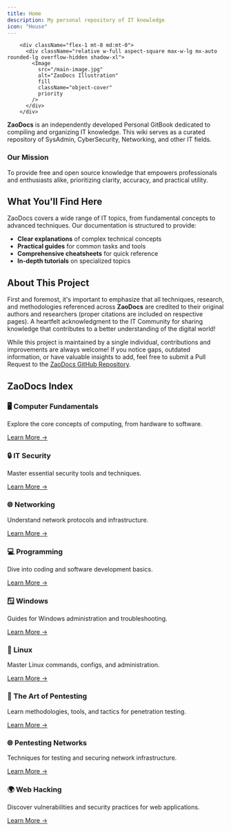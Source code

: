 ```yaml
---
title: Home
description: My personal repository of IT knowledge
icon: "House"
---
```


        <div className="flex-1 mt-8 md:mt-0">
          <div className="relative w-full aspect-square max-w-lg mx-auto rounded-lg overflow-hidden shadow-xl">
            <Image 
              src="/main-image.jpg" 
              alt="ZaoDocs Illustration" 
              fill
              className="object-cover"
              priority
            />
          </div>
        </div>

**ZaoDocs** is an independently developed Personal GitBook dedicated to compiling and organizing IT knowledge. This wiki serves as a curated repository of SysAdmin, CyberSecurity, Networking, and other IT fields.

<Card className="border-2 border-blue-100 dark:border-blue-900 rounded-lg p-4 shadow-md my-6">
  <h3 className="text-xl font-bold mb-3 text-blue-600 dark:text-blue-400">Our Mission</h3>
  <p>To provide free and open source knowledge that empowers professionals and enthusiasts alike, prioritizing clarity, accuracy, and practical utility.</p>
</Card>

## What You'll Find Here

ZaoDocs covers a wide range of IT topics, from fundamental concepts to advanced techniques. Our documentation is structured to provide:

- **Clear explanations** of complex technical concepts
- **Practical guides** for common tasks and tools
- **Comprehensive cheatsheets** for quick reference
- **In-depth tutorials** on specialized topics

## About This Project

First and foremost, it's important to emphasize that all techniques, research, and methodologies referenced across **ZaoDocs** are credited to their original authors and researchers (proper citations are included on respective pages). A heartfelt acknowledgment to the IT Community for sharing knowledge that contributes to a better understanding of the digital world!

While this project is maintained by a single individual, contributions and improvements are always welcome! If you notice gaps, outdated information, or have valuable insights to add, feel free to submit a Pull Request to the [ZaoDocs GitHub Repository](https://github.com/Hackeroot-932/ZaoDocs).

## ZaoDocs Index

<div className="grid grid-cols-1 md:grid-cols-3 gap-6 my-6">
  <Card className="border-2 border-green-100 dark:border-green-900 p-5 hover:shadow-lg transition-shadow">
    <h3 className="text-xl font-bold mb-3 text-green-600 dark:text-green-400">
      🖥️ Computer Fundamentals
    </h3>
    <p className="mb-4">Explore the core concepts of computing, from hardware to software.</p>
    <a href="/docs/how-computers-work" className="text-blue-500 hover:underline">Learn More →</a>
  </Card>

  <Card className="border-2 border-purple-100 dark:border-purple-900 p-5 hover:shadow-lg transition-shadow">
    <h3 className="text-xl font-bold mb-3 text-purple-600 dark:text-purple-400">
      🔒 IT Security
    </h3>
    <p className="mb-4">Master essential security tools and techniques.</p>
    <a href="/docs/security" className="text-blue-500 hover:underline">Learn More →</a>
  </Card>

  <Card className="border-2 border-orange-100 dark:border-orange-900 p-5 hover:shadow-lg transition-shadow">
    <h3 className="text-xl font-bold mb-3 text-orange-600 dark:text-orange-400">
      🌐 Networking
    </h3>
    <p className="mb-4">Understand network protocols and infrastructure.</p>
    <a href="/docs/networking" className="text-blue-500 hover:underline">Learn More →</a>
  </Card>

  <Card className="border-2 border-blue-100 dark:border-blue-900 p-5 hover:shadow-lg transition-shadow">
    <h3 className="text-xl font-bold mb-3 text-blue-600 dark:text-blue-400">
      💻 Programming
    </h3>
    <p className="mb-4">Dive into coding and software development basics.</p>
    <a href="/docs/programming" className="text-blue-500 hover:underline">Learn More →</a>
  </Card>

  <Card className="border-2 border-gray-100 dark:border-gray-900 p-5 hover:shadow-lg transition-shadow">
    <h3 className="text-xl font-bold mb-3 text-gray-600 dark:text-gray-400">
      🪟 Windows
    </h3>
    <p className="mb-4">Guides for Windows administration and troubleshooting.</p>
    <a href="/docs/windows" className="text-blue-500 hover:underline">Learn More →</a>
  </Card>

  <Card className="border-2 border-yellow-100 dark:border-yellow-900 p-5 hover:shadow-lg transition-shadow">
    <h3 className="text-xl font-bold mb-3 text-yellow-600 dark:text-yellow-400">
      🐧 Linux
    </h3>
    <p className="mb-4">Master Linux commands, configs, and administration.</p>
    <a href="/docs/linux" className="text-blue-500 hover:underline">Learn More →</a>
  </Card>

  <Card className="border-2 border-pink-100 dark:border-pink-900 p-5 hover:shadow-lg transition-shadow">
    <h3 className="text-xl font-bold mb-3 text-pink-600 dark:text-pink-400">
      🎯 The Art of Pentesting
    </h3>
    <p className="mb-4">Learn methodologies, tools, and tactics for penetration testing.</p>
    <a href="/docs/pentesting" className="text-blue-500 hover:underline">Learn More →</a>
  </Card>

  <Card className="border-2 border-indigo-100 dark:border-indigo-900 p-5 hover:shadow-lg transition-shadow">
    <h3 className="text-xl font-bold mb-3 text-indigo-600 dark:text-indigo-400">
      🌐 Pentesting Networks
    </h3>
    <p className="mb-4">Techniques for testing and securing network infrastructure.</p>
    <a href="/docs/network-pentesting" className="text-blue-500 hover:underline">Learn More →</a>
  </Card>

  <Card className="border-2 border-green-100 dark:border-green-900 p-5 hover:shadow-lg transition-shadow">
    <h3 className="text-xl font-bold mb-3 text-green-600 dark:text-green-400">
      🌍 Web Hacking
    </h3>
    <p className="mb-4">Discover vulnerabilities and security practices for web applications.</p>
    <a href="/docs/web-hacking" className="text-blue-500 hover:underline">Learn More →</a>
  </Card>
</div>

